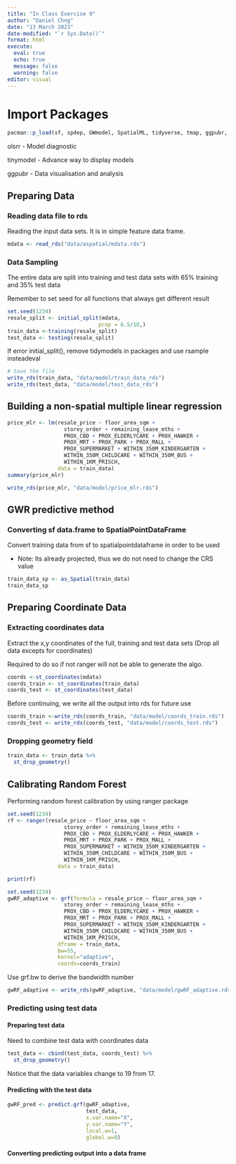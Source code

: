 ```yaml
---
title: "In Class Exercise 9"
author: "Daniel Chng"
date: "13 March 2023"
date-modified: "`r Sys.Date()`"
format: html
execute: 
  eval: true
  echo: true
  message: false
  warning: false
editor: visual
---
```


# Import Packages

```r
pacman::p_load(sf, spdep, GWmodel, SpatialML, tidyverse, tmap, ggpubr, olsrr, devtools, tidymodels)
```

olsrr - Model diagnostic

tinymodel - Advance way to display models

ggpubr - Data visualisation and analysis

## Preparing Data

### Reading data file to rds

Reading the input data sets. It is in simple feature data frame.

```r
mdata <- read_rds("data/aspatial/mdata.rds")
```

### Data Sampling

The entire data are split into training and test data sets with 65% training and 35% test data

::: callout-note
Remember to set seed for all functions that always get different result
:::

```r
set.seed(1234)
resale_split <- initial_split(mdata,
                             prop = 6.5/10,)
train_data <-training(resale_split)
test_data <- testing(resale_split)
```

::: callout-note
If error initial_split(), remove tidymodels in packages and use rsample insteadeval
:::

```r
# Save the file
write_rds(train_data, "data/model/train_data_rds")
write_rds(test_data, "data/model/test_data_rds")
```

## Building a non-spatial multiple linear regression

```r
price_mlr <- lm(resale_price ~ floor_area_sqm +
                  storey_order + remaining_lease_mths +
                  PROX_CBD + PROX_ELDERLYCARE + PROX_HAWKER +
                  PROX_MRT + PROX_PARK + PROX_MALL +
                  PROX_SUPERMARKET + WITHIN_350M_KINDERGARTEN +
                  WITHIN_350M_CHILDCARE + WITHIN_350M_BUS +
                  WITHIN_1KM_PRISCH,
                data = train_data)
summary(price_mlr)
```

```r
write_rds(price_mlr, "data/model/price_mlr.rds")
```

## GWR predictive method

### Converting sf data.frame to SpatialPointDataFrame

Convert training data from sf to spatialpointdataframe in order to be used

-   Note: Its already projected, thus we do not need to change the CRS value

```r
train_data_sp <- as_Spatial(train_data)
train_data_sp
```

## Preparing Coordinate Data

### Extracting coordinates data

Extract the x,y coordinates of the full, training and test data sets (Drop all data excepts for coordinates)

Required to do so if not ranger will not be able to generate the algo.

```r
coords <-st_coordinates(mdata)
coords_train <- st_coordinates(train_data)
coords_test <- st_coordinates(test_data)
```

Before continuing, we write all the output into rds for future use

```r
coords_train <-write_rds(coords_train, "data/model/coords_train.rds")
coords_test <- write_rds(coords_test, "data/model/coords_test.rds")
```

### Dropping geometry field

```r
train_data <- train_data %>%
  st_drop_geometry()
```

## Calibrating Random Forest

Performing random forest calibration by using ranger package

```r
set.seed(1234)
rf <- ranger(resale_price ~ floor_area_sqm +
                  storey_order + remaining_lease_mths +
                  PROX_CBD + PROX_ELDERLYCARE + PROX_HAWKER +
                  PROX_MRT + PROX_PARK + PROX_MALL +
                  PROX_SUPERMARKET + WITHIN_350M_KINDERGARTEN +
                  WITHIN_350M_CHILDCARE + WITHIN_350M_BUS +
                  WITHIN_1KM_PRISCH,
                data = train_data)
```

```r
print(rf)
```

```r
set.seed(1234)
gwRF_adaptive <- grf(formula = resale_price ~ floor_area_sqm +
                  storey_order + remaining_lease_mths +
                  PROX_CBD + PROX_ELDERLYCARE + PROX_HAWKER +
                  PROX_MRT + PROX_PARK + PROX_MALL +
                  PROX_SUPERMARKET + WITHIN_350M_KINDERGARTEN +
                  WITHIN_350M_CHILDCARE + WITHIN_350M_BUS +
                  WITHIN_1KM_PRISCH,
                dframe = train_data,
                bw=55,
                kernel="adaptive",
                coords=coords_train)
```

::: callout-note
Use grf.bw to derive the bandwidth number
:::

```r
gwRF_adaptive <- write_rds(gwRF_adaptive, "data/model/gwRF_adaptive.rds")
```

### Predicting using test data

#### Preparing test data

Need to combine test data with coordinates data

```r
test_data <- cbind(test_data, coords_test) %>%
  st_drop_geometry()
```

::: callout-note
Notice that the data variables change to 19 from 17.
:::

#### Predicting with the test data

```r
gwRF_pred <- predict.grf(gwRF_adaptive,
                         test_data,
                         x.var.name="X",
                         y.var.name="Y",
                         local.w=1,
                         global.w=0)
```

#### Converting predicting output into a data frame
